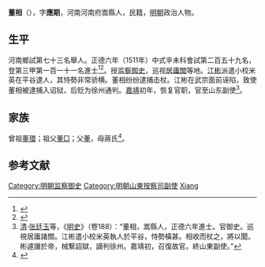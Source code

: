 {{明清人物信息框
| 姓名 = 董相
| 原名 =
| 圖片名稱= 
| 圖片大小 =
| 圖片說明 = 
| 最高職務 =
| 國家 = 大明 
| 爵位 =
| 籍貫 = 河南河南府嵩縣
| 族裔 = 
| 旗籍 = 
| 字號 = 
| 諡號 =
| 出生日期 = 生年不詳
| 出生地點 = 
| 逝世日期 = 卒年不詳 
| 逝世地點 =
| 墓葬 =
| 配偶 = 
| 親屬 = 
| 出身 =
* 正德六年辛未科同進士出身
| 經歷 =
| 著作 =  
}}
'''董相'''（{{bd|？||？|catIdx=}}），字'''應期'''，河南河南府嵩縣人，民籍，[[明朝|明朝]]政治人物。

== 生平 ==
河南鄉試第七十三名舉人。正德六年（1511年）中式辛未科會試第二百五十九名，登第三甲第一百一十一名進士<ref>{{Cite book|title=《皇明贡举考》卷五|last=（明）[[张朝瑞|张朝瑞]]|first=|publisher=《续修四库全书》史部第828册|year=|isbn=|location=|pages=}}</ref><ref>{{Cite book|title=贡举志五种 上|last=鲁小俊，江俊伟著|first=|publisher=武汉：武汉大学出版社|year=2009|isbn=978-7-307-07043-1|location=|pages=}}</ref>。授[[监察御史|监察御史]]，巡视[[居庸關|居庸關]]等地。[[江彬|江彬]]派遣小校米英在平谷逮人，其恃勢非常骄横。董相纷纷逮捕击杖。江彬在武宗面前诬陷，致使董相被逮捕入诏狱，后贬为徐州通判。[[嘉靖|嘉靖]]初年，恢复官职，官至山东副使<ref>[[清|清]]·[[张廷玉|张廷玉]]等，《[[明史|明史]]》（卷188）：“董相，嵩縣人，正德六年進士。官御史。巡視居庸諸關。江彬遣小校米英執人於平谷，恃勢橫甚。相收而杖之，將以聞。彬遽譖於帝，械繫詔獄，謫判徐州。嘉靖初，召復故官。終山東副使。”</ref>。

== 家族 ==
曾祖[[董環|董環]]；祖父[[董□|董□]]；父[[董|董]]，母蔣氏<ref>{{Cite book|title=天一阁藏明代科举录选刊 登科录 点校本|last=龚延明主编|first=|publisher=宁波出版社|year=2016|isbn=978-7-5526-2320-8|location=宁波|pages=|quote=《天一閣藏明代科舉錄選刊.登科錄》之《正德六年辛未科進士登科錄》}}</ref>。

==参考文献==
{{reflist}}

{{正德六年辛未科殿試金榜}}

[[Category:明朝监察御史|Category:明朝监察御史]]
[[Category:明朝山東按察司副使|Category:明朝山東按察司副使]]
[[Category:董姓|Xiang]]


{{明朝人物小作品}}